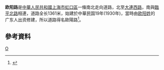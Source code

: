 '''欧阳路'''是[[中華人民共和國|中華人民共和國]][[上海市|上海市]][[虹口區|虹口區]]一條南北走向道路，北至[[大連西路|大連西路]]，南與[[臨平北路|臨平北路]]相連，道路全长1361米，始建於中華民国19年(1930年)，當時由[[欧阳姓|欧阳姓]]的广东人出资修建，所以道路得名歐陽路<ref>{{cite news |title=第二节　人文景观类 |url=http://www.shtong.gov.cn/Newsite/node2/node2245/node70862/node70870/node70920/node70926/userobject1ai73724.html |publisher=上海市地方志辦公室 |accessdate=2020-10-26 |archive-date=2019-01-16 |archive-url=https://web.archive.org/web/20190116150105/http://www.shtong.gov.cn/newsite/node2/node2245/node70862/node70870/node70920/node70926/userobject1ai73724.html |dead-url=no }}</ref>。

== 參考資料 ==
{{Reflist|2}}

[[Category:上海道路|O]]